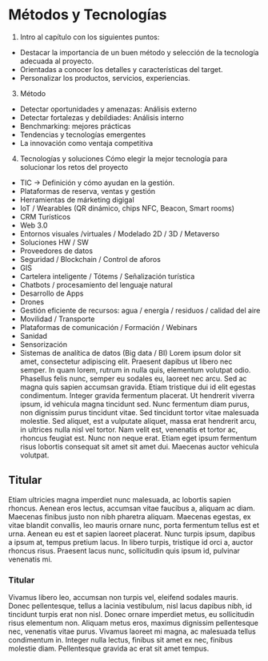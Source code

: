 # Métodos y Tecnologías
1. Intro al capítulo con los siguientes puntos: 
* Destacar la importancia de un buen método y selección de la tecnología adecuada al proyecto. 
* Orientadas a conocer los detalles y características del target.
* Personalizar los productos, servicios, experiencias.
3. Método
* Detectar oportunidades y amenazas: Análisis externo
* Detectar fortalezas y debildiades: Análisis interno
* Benchmarking: mejores prácticas
* Tendencias y tecnologías emergentes
* La innovación como ventaja competitiva
4. Tecnologías y soluciones
Cómo elegir la mejor tecnología para solucionar los retos del proyecto
* TIC -> Definición y cómo ayudan en la gestión.
* Plataformas de reserva, ventas y gestión
* Herramientas de márketing digigal
* IoT / Wearables (QR dinámico, chips NFC, Beacon, Smart rooms)
* CRM Turísticos
* Web 3.0
* Entornos visuales /virtuales / Modelado 2D / 3D / Metaverso
* Soluciones HW / SW
* Proveedores de datos
* Seguridad / Blockchain / Control de aforos
* GIS 
* Cartelera inteligente / Tótems / Señalización turística
* Chatbots / procesamiento del lenguaje natural
* Desarrollo de Apps
* Drones
* Gestión eficiente de recursos: agua / energía / residuos / calidad del aire
* Movilidad / Transporte
* Plataformas de comunicación / Formación / Webinars
* Sanidad
* Sensorización
* Sistemas de analítica de datos (Big data / BI)
Lorem ipsum dolor sit amet, consectetur adipiscing elit. Praesent dapibus ut libero nec semper. In quam lorem, rutrum in nulla quis, elementum volutpat odio. Phasellus felis nunc, semper eu sodales eu, laoreet nec arcu. Sed ac magna quis sapien accumsan gravida. Etiam tristique dui id elit egestas condimentum. Integer gravida fermentum placerat. Ut hendrerit viverra ipsum, id vehicula magna tincidunt sed. Nunc fermentum diam purus, non dignissim purus tincidunt vitae. Sed tincidunt tortor vitae malesuada molestie. Sed aliquet, est a vulputate aliquet, massa erat hendrerit arcu, in ultrices nulla nisl vel tortor. Nam velit est, venenatis et tortor ac, rhoncus feugiat est. Nunc non neque erat. Etiam eget ipsum fermentum risus lobortis consequat sit amet sit amet dui. Maecenas auctor vehicula volutpat.

## Titular 

Etiam ultricies magna imperdiet nunc malesuada, ac lobortis sapien rhoncus. Aenean eros lectus, accumsan vitae faucibus a, aliquam ac diam. Maecenas finibus justo non nibh pharetra aliquam. Maecenas egestas, ex vitae blandit convallis, leo mauris ornare nunc, porta fermentum tellus est et urna. Aenean eu est et sapien laoreet placerat. Nunc turpis ipsum, dapibus a ipsum at, tempus pretium lacus. In libero turpis, tristique id orci a, auctor rhoncus risus. Praesent lacus nunc, sollicitudin quis ipsum id, pulvinar venenatis mi. 

### Titular

Vivamus libero leo, accumsan non turpis vel, eleifend sodales mauris. Donec pellentesque, tellus a lacinia vestibulum, nisl lacus dapibus nibh, id tincidunt turpis erat non nisl. Donec ornare imperdiet metus, eu sollicitudin risus elementum non. Aliquam metus eros, maximus dignissim pellentesque nec, venenatis vitae purus. Vivamus laoreet mi magna, ac malesuada tellus condimentum in. Integer nulla lectus, finibus sit amet ex nec, finibus molestie diam. Pellentesque gravida ac erat sit amet tempus.
